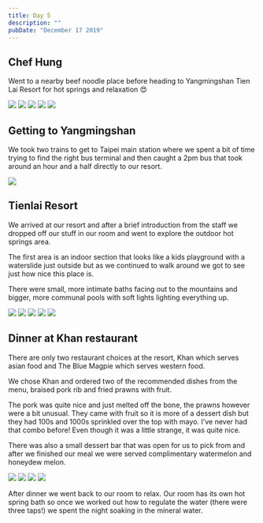 ```yaml
---
title: Day 5
description: ""
pubDate: "December 17 2019"
---
```



## Chef Hung

Went to a nearby beef noodle place before heading to Yangmingshan Tien Lai Resort for hot springs and relaxation 😍

<Grid columns={6}>
  <Img
    src="/src/content/travel/2019-taiwan-vietnam/assets/1850dfe533df4529aba68a165927a1d5.jpg"
    aspectRatio={1}
    colSpan={2}
  />
  <Img
    src="/src/content/travel/2019-taiwan-vietnam/assets/a9d8afd33567461f976d73cb4bef8555.jpg"
    aspectRatio={1}
    colSpan={2}
  />
  <Img
    src="/src/content/travel/2019-taiwan-vietnam/assets/9e12a70cda31436ebe2c3fe6e205afd0.jpg"
    aspectRatio={1}
    colSpan={2}
  />
  <Img
    src="/src/content/travel/2019-taiwan-vietnam/assets/44754410d8e64e5fa80441fc9104c6b9.jpg"
    aspectRatio={1}
    colSpan={3}
  />
  <Img
    src="/src/content/travel/2019-taiwan-vietnam/assets/75f909c5424f463694efd8682924c826.jpg"
    aspectRatio={1}
    colSpan={3}
  />
</Grid>

## Getting to Yangmingshan

We took two trains to get to Taipei main station where we spent a bit of time trying to find the right bus terminal and then caught a 2pm bus that took around an hour and a half directly to our resort.

<Grid>
  <Img
    src="/src/content/travel/2019-taiwan-vietnam/assets/78f5f48706264c8aaac3eec0557bd65c.jpg"
    aspectRatio={1}
  />
</Grid>

## Tienlai Resort

We arrived at our resort and after a brief introduction from the staff we dropped off our stuff in our room and went to explore the outdoor hot springs area.

The first area is an indoor section that looks like a kids playground with a waterslide just outside but as we continued to walk around we got to see just how nice this place is.

There were small, more intimate baths facing out to the mountains and bigger, more communal pools with soft lights lighting everything up.

<Grid columns={6}>
  <Img
    src="/src/content/travel/2019-taiwan-vietnam/assets/93eaf85240014854876e07cbb2727ae1.jpg"
    aspectRatio={1}
    colSpan={2}
  />
  <Img
    src="/src/content/travel/2019-taiwan-vietnam/assets/8565dc26fcf84f62b80fdf96ba536191.jpg"
    aspectRatio={1}
    colSpan={2}
  />
  <Img
    src="/src/content/travel/2019-taiwan-vietnam/assets/49f34e39bcc440f6bd2df4418417c660.jpg"
    aspectRatio={1}
    colSpan={2}
  />
  <Img
    src="/src/content/travel/2019-taiwan-vietnam/assets/822d8fa054984a4eaaa88277081bc848.jpg"
    aspectRatio={1}
    colSpan={3}
  />
  <Img
    src="/src/content/travel/2019-taiwan-vietnam/assets/59cfff41b7034e839cbf0446cbacf42a.jpg"
    aspectRatio={1}
    colSpan={3}
  />
</Grid>

## Dinner at Khan restaurant

There are only two restaurant choices at the resort, Khan which serves asian food and The Blue Magpie which serves western food.

We chose Khan and ordered two of the recommended dishes from the menu, braised pork rib and fried prawns with fruit.

The pork was quite nice and just melted off the bone, the prawns however were a bit unusual. They came with fruit so it is more of a dessert dish but they had 100s and 1000s sprinkled over the top with mayo. I've never had that combo before! Even though it was a little strange, it was quite nice.

There was also a small dessert bar that was open for us to pick from and after we finished our meal we were served complimentary watermelon and honeydew melon.

<Grid columns={2}>
  <Img
    src="/src/content/travel/2019-taiwan-vietnam/assets/923ac5e7fa9944ffb0e27c321e9aafbe.jpg"
    aspectRatio={1}
  />
  <Img
    src="/src/content/travel/2019-taiwan-vietnam/assets/bef84b2eb10a4471bbfdde215308c202.jpg"
    aspectRatio={1}
  />
  <Img
    src="/src/content/travel/2019-taiwan-vietnam/assets/e59d11f018464166bbd10cb7db3f1ca4.jpg"
    aspectRatio={1}
  />
  <Img
    src="/src/content/travel/2019-taiwan-vietnam/assets/0c21f482767242a0acea65015f140793.jpg"
    aspectRatio={1}
  />
</Grid>

After dinner we went back to our room to relax. Our room has its own hot spring bath so once we worked out how to regulate the water (there were three taps!) we spent the night soaking in the mineral water.
